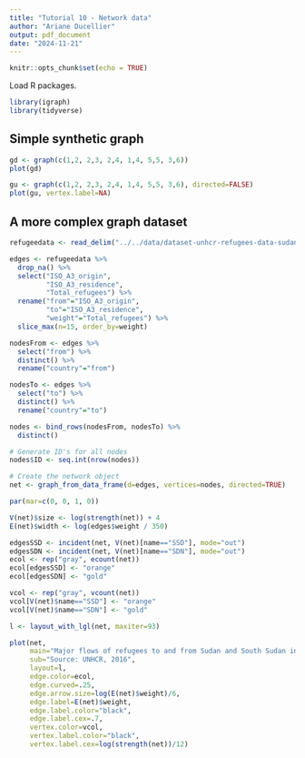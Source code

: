 ```yaml
---
title: "Tutorial 10 - Network data"
author: "Ariane Ducellier"
output: pdf_document
date: "2024-11-21"
---
```


```r
knitr::opts_chunk$set(echo = TRUE)
```

Load R packages.

```r
library(igraph)
library(tidyverse)
```

## Simple synthetic graph

```r
gd <- graph(c(1,2, 2,3, 2,4, 1,4, 5,5, 3,6))
plot(gd)
```

```r
gu <- graph(c(1,2, 2,3, 2,4, 1,4, 5,5, 3,6), directed=FALSE)
plot(gu, vertex.label=NA)
```

## A more complex graph dataset

```r
refugeedata <- read_delim("../../data/dataset-unhcr-refugees-data-sudan-south-sudan-2016.csv", "," )
```

```r
edges <- refugeedata %>%
  drop_na() %>%
  select("ISO_A3_origin",
         "ISO_A3_residence",
         "Total_refugees") %>%
  rename("from"="ISO_A3_origin",
         "to"="ISO_A3_residence",
         "weight"="Total_refugees") %>%
  slice_max(n=15, order_by=weight)
```

```r
nodesFrom <- edges %>%
  select("from") %>%
  distinct() %>%
  rename("country"="from")

nodesTo <- edges %>%
  select("to") %>%
  distinct() %>%
  rename("country"="to")

nodes <- bind_rows(nodesFrom, nodesTo) %>% 
  distinct()
```

```r
# Generate ID's for all nodes
nodes$ID <- seq.int(nrow(nodes))

# Create the network object
net <- graph_from_data_frame(d=edges, vertices=nodes, directed=TRUE)
```

```r
par(mar=c(0, 0, 1, 0))

V(net)$size <- log(strength(net)) + 4
E(net)$width <- log(edges$weight / 350)

edgesSSD <- incident(net, V(net)[name=="SSD"], mode="out")
edgesSDN <- incident(net, V(net)[name=="SDN"], mode="out")
ecol <- rep("gray", ecount(net))
ecol[edgesSSD] <- "orange"
ecol[edgesSDN] <- "gold"

vcol <- rep("gray", vcount(net))
vcol[V(net)$name=="SSD"] <- "orange"
vcol[V(net)$name=="SDN"] <- "gold"

l <- layout_with_lgl(net, maxiter=93)

plot(net, 
     main="Major flows of refugees to and from Sudan and South Sudan in 2016", 
     sub="Source: UNHCR, 2016", 
     layout=l,
     edge.color=ecol,
     edge.curved=.25, 
     edge.arrow.size=log(E(net)$weight)/6, 
     edge.label=E(net)$weight, 
     edge.label.color="black", 
     edge.label.cex=.7, 
     vertex.color=vcol, 
     vertex.label.color="black", 
     vertex.label.cex=log(strength(net))/12)
```
